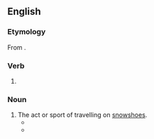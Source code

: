 ==English==

===Etymology===
From {{suffix|en|snowshoe|ing}}.

===Verb===
{{head|en|verb form}}

# {{present participle of|en|snowshoe|nocat=1}}

===Noun===
{{en-noun|-}}

# The act or sport of travelling on [[snowshoe]]s. {{defdate|from 19th c.}}
#* {{quote-journal|en|magazine=The American Magazine|volume=25|page=58|year=1888|passage=A ''perfectly'' natural movement of the foot, as in ordinary walking, is the ''sine qui non'' of successful '''snowshoeing''', and everything in the construction of the shoe itself goes to confirm this statement.|title=The National Sports of Canada}}
#* {{quote-journal|en|date=9 January 2005|author=Gemma Bowes|work=The Guardian|passage=Most fans of winter sports have traditionally had a few problems with '''snowshoeing'''.}}